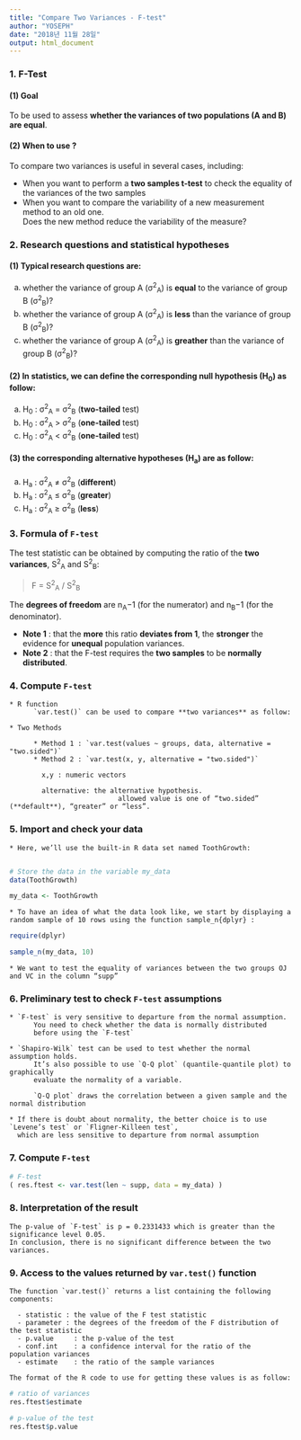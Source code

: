 ---
title: "Compare Two Variances - F-test"
author: "YOSEPH"
date: "2018년 11월 28일"
output: html_document
---

### 1. **F-Test**

#### (1) Goal
To be used to assess **whether the variances of two populations (A and B) are equal**.
		
#### (2) When to use ?
To compare two variances is useful in several cases, including:

- When you want to perform a **two samples t-test** to check the equality of the variances of the two samples
- When you want to compare the variability of a new measurement method to an old one.  
Does the new method reduce the variability of the measure?


### 2. **Research questions** and **statistical hypotheses**

#### (1) Typical research questions are:
a. whether the variance of group A (σ^2^~A~) is **equal** to the variance of group B (σ^2^~B~)?
b. whether the variance of group A (σ^2^~A~) is **less** than the variance of group B (σ^2^~B~)?
c. whether the variance of group A (σ^2^~A~) is **greather** than the variance of group B (σ^2^~B~)?

#### (2) In statistics, we can define the corresponding **null hypothesis (H~0~)** as follow:
a. H~0~ : σ^2^~A~ = σ^2^~B~ (**two-tailed** test)
b. H~0~ : σ^2^~A~ > σ^2^~B~ (**one-tailed** test)
c. H~0~ : σ^2^~A~ < σ^2^~B~ (**one-tailed** test)
  
#### (3) the corresponding **alternative hypotheses (H~a~)** are as follow:
a. H~a~ : σ^2^~A~ ≠ σ^2^~B~ (**different**)
b. H~a~ : σ^2^~A~ ≤ σ^2^~B~ (**greater**)
c. H~a~ : σ^2^~A~ ≥ σ^2^~B~ (**less**)


### 3. **Formula** of `F-test`  

The test statistic can be obtained by computing the ratio of the **two variances**, S^2^~A~ and S^2^~B~:

> F = S^2^~A~ / S^2^~B~

The **degrees of freedom** are n~A~−1 (for the numerator) and n~B~−1 (for the denominator).

- **Note 1** : that the **more** this ratio **deviates from 1**, the **stronger** the evidence for **unequal** population variances.
- **Note 2** : that the F-test requires the **two samples** to be **normally distributed**.


### 4. Compute `F-test`

	* R function
		  `var.test()` can be used to compare **two variances** as follow:

	* Two Methods

		  * Method 1 : `var.test(values ~ groups, data, alternative = "two.sided")`
		  * Method 2 : `var.test(x, y, alternative = "two.sided")`

		    x,y : numeric vectors
		    
		    alternative: the alternative hypothesis. 
					           allowed value is one of “two.sided” (**default**), “greater” or “less”.
<p/>

### 5. Import and check your data

	* Here, we’ll use the built-in R data set named ToothGrowth:
		
```{r code1, message=FALSE, warning=FALSE, include=TRUE, echo=TRUE}

# Store the data in the variable my_data
data(ToothGrowth)

my_data <- ToothGrowth
```

	* To have an idea of what the data look like, we start by displaying a random sample of 10 rows using the function sample_n{dplyr} :

```{r code2, message=FALSE, warning=FALSE, include=TRUE, echo=TRUE}

require(dplyr)

sample_n(my_data, 10)
```

	* We want to test the equality of variances between the two groups OJ and VC in the column “supp”
<p/>

### 6. Preliminary test to check `F-test` assumptions
	
	* `F-test` is very sensitive to departure from the normal assumption.
		  You need to check whether the data is normally distributed 
		  before using the `F-test`

	* `Shapiro-Wilk` test can be used to test whether the normal assumption holds. 
		  It’s also possible to use `Q-Q plot` (quantile-quantile plot) to graphically 
		  evaluate the normality of a variable.

		  `Q-Q plot` draws the correlation between a given sample and the normal distribution

	* If there is doubt about normality, the better choice is to use `Levene’s test` or `Fligner-Killeen test`, 
	  which are less sensitive to departure from normal assumption
<p/>

### 7. Compute `F-test`  

```{r code3, message=TRUE, warning=FALSE, include=TRUE, echo=TRUE}

# F-test
( res.ftest <- var.test(len ~ supp, data = my_data) )
```
<p/>

### 8. Interpretation of the result

	The p-value of `F-test` is p = 0.2331433 which is greater than the significance level 0.05. 
	In conclusion, there is no significant difference between the two variances.
<p/>

### 9. Access to the values returned by `var.test()` function

	The function `var.test()` returns a list containing the following components:

	  - statistic : the value of the F test statistic
	  - parameter : the degrees of the freedom of the F distribution of the test statistic
	  - p.value 	: the p-value of the test
	  - conf.int 	: a confidence interval for the ratio of the population variances
	  - estimate 	: the ratio of the sample variances
<p/>

	The format of the R code to use for getting these values is as follow:
	
```{r code4, message=TRUE, warning=FALSE, include=TRUE, echo=TRUE}

# ratio of variances
res.ftest$estimate

# p-value of the test
res.ftest$p.value
```